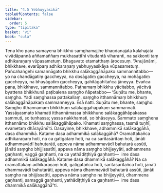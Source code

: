 ```yaml
---
title: "4.5 Yebhuyyasikā"
tableOfContents: false
sidebar:
  order: 5
type: "tipitaka"
basket: "vi"
book: "cula"
---
```



<DynamicBreadcrumb />

<Division number="202" book="cula" bookNo="4" page="204">

<Paragraph number="849" book="cula">
Tena kho pana samayena bhikkhū saṃghamajjhe bhaṇḍanajātā kalahajātā vivādāpannā aññamaññaṃ mukhasattīhi vitudantā viharanti, na sakkonti taṃ adhikaraṇaṃ vūpasametuṃ. Bhagavato etamatthaṃ ārocesuṃ. “Anujānāmi, bhikkhave, evarūpaṃ adhikaraṇaṃ yebhuyyasikāya vūpasametuṃ. Pañcahaṅgehi samannāgato bhikkhu salākaggāhāpako sammannitabbo—  yo na chandāgatiṃ gaccheyya, na dosāgatiṃ gaccheyya, na mohāgatiṃ gaccheyya, na bhayāgatiṃ gaccheyya, gahitāgahitañca jāneyya. Evañca pana, bhikkhave, sammannitabbo. Paṭhamaṃ bhikkhu yācitabbo, yācitvā byattena bhikkhunā paṭibalena saṃgho ñāpetabbo—
</Paragraph>

</Division>
<Division number="203" book="cula" bookNo="4" page="204">

<Paragraph number="850" book="cula">
‘Suṇātu me, bhante, saṃgho. Yadi saṃghassa pattakallaṃ, saṃgho itthannāmaṃ bhikkhuṃ salākaggāhāpakaṃ sammanneyya. Esā ñatti.
</Paragraph>

<Paragraph number="851" book="cula">
Suṇātu me, bhante, saṃgho. Saṃgho itthannāmaṃ bhikkhuṃ salākaggāhāpakaṃ sammannati. Yassāyasmato khamati itthannāmassa bhikkhuno salākaggāhāpakassa sammuti, so tuṇhassa; yassa nakkhamati, so bhāseyya.
</Paragraph>

<Paragraph number="852" book="cula">
Sammato saṃghena itthannāmo bhikkhu salākaggāhāpako. Khamati saṃghassa, tasmā tuṇhī, evametaṃ dhārayāmī’ti.
</Paragraph>

</Division>
<Division number="204" book="cula" bookNo="4" page="205">

<Paragraph number="853" book="cula">
Dasayime, bhikkhave, adhammikā salākaggāhā, dasa dhammikā. Katame dasa adhammikā salākaggāhā? Oramattakañca adhikaraṇaṃ hoti, na ca gatigataṃ hoti, na ca saritasāritaṃ hoti, jānāti adhammavādī bahutarāti, appeva nāma adhammavādī bahutarā assūti, jānāti saṃgho bhijjissatīti, appeva nāma saṃgho bhijjeyyāti, adhammena gaṇhanti, vaggā gaṇhanti, na ca yathādiṭṭhiyā gaṇhanti—  ime dasa adhammikā salākaggāhā.
</Paragraph>

<Paragraph number="854" book="cula">
Katame dasa dhammikā salākaggāhā? Na ca oramattakaṃ adhikaraṇaṃ hoti, gatigatañca hoti, saritasāritañca hoti, jānāti dhammavādī bahutarāti, appeva nāma dhammavādī bahutarā assūti, jānāti saṃgho na bhijjissatīti, appeva nāma saṃgho na bhijjeyyāti, dhammena gaṇhanti, samaggā gaṇhanti, yathādiṭṭhiyā ca gaṇhanti—  ime dasa dhammikā salākaggāhā”ti.
</Paragraph>
</Division>